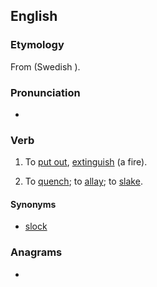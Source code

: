 ==English==

===Etymology===
From {{etyl|non|en}} {{m|non|slokna}} (Swedish {{m|sv|slockna}}).

===Pronunciation===
* {{IPA|/ˈslɒkən/|lang=en}}

===Verb===
{{en-verb}}

# {{lb|en|transitive|dialectal}} To [[put out]], [[extinguish]] (a fire).
# {{lb|en|transitive|dialectal}} To [[quench]]; to [[allay]]; to [[slake]].

====Synonyms====
* {{sense|quench}} [[slock]]

===Anagrams===
* {{anagrams|en|a=ceklnos|Conkles|enlocks}}